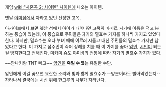게임 [[wiki:"사혼곡 2: 사이렌" 사이렌]]에 나오는 아이템.

옛날 [[야미섬]]에서 자라고 있던 신성한 고목.

아카이브에서 보면 옛날 섬에서 아이가 태어나면 고목의 가지로 거기에 이름을 적고 봉하는 풍습이 있는데, 이 풍습으로 주민들은 자기의 멸효수 가지를 하나씩 가지고 있었다 한다. 하지만, 멸효수는 오타 부녀 때에 이르러 시들고 대신 주민들의 멸효수 가지만 남았다고 한다. 이 가지로 섬주민이 죽어 장례를 치를 때 이 가지를 꽂아 [[암인]], [[시인]]이 되는 걸 방지한다고 전해진다. [[미카미 슈]]도 야미섬의 전통에 따라 자기의 멸효수 가지가 있다.

~~안나키랑 TNT 빼고~~ [[암인]]을 '''죽일 수 있는''' 유일한 수단. 

암인에게 이걸 꽂으면 요란한 소리와 빛과 함께 멸효수가 --양분이라도 빨아먹었는지-- 자라나서 결국에는 시신 위에 한그루의 나무가 자라난다.
